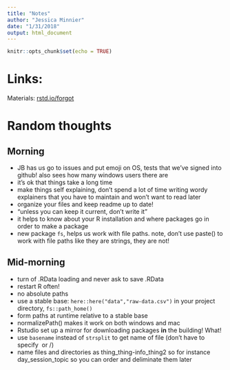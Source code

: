 ```yaml
---
title: "Notes"
author: "Jessica Minnier"
date: "1/31/2018"
output: html_document
---
```


```r
knitr::opts_chunk$set(echo = TRUE)
```

# Links:

Materials: [rstd.io/forgot](https://github.com/jennybc/what-they-forgot)

# Random thoughts

## Morning

- JB has us go to issues and put emoji on OS, tests that we've signed into github! also sees how many windows users there are
- it's ok that things take a long time
- make things self explaining, don't spend a lot of time writing wordy explainers that you have to maintain and won't want to read later
- organize your files and keep readme up to date!
- "unless you can keep it current, don't write it"
- it helps to know about your R installation and where packages go in order to make a package
- new package `fs`, helps us work with file paths. note, don't use paste() to work with file paths like they are strings, they are not!

## Mid-morning

- turn of .RData loading and never ask to save .RData
- restart R often!
- no absolute paths
- use a stable base: `here::here("data","raw-data.csv")` in your project directory, `fs::path_home()`
- form paths at runtime relative to a stable base
- normalizePath() makes it work on both windows and mac
- Rstudio set up a mirror for downloading packages **in** the building! What!
- use `basename` instead of `strsplit` to get name of file (don't have to specify \ or /)
- name files and directories as thing_thing-info_thing2 so for instance day_session_topic so you can order and deliminate them later



